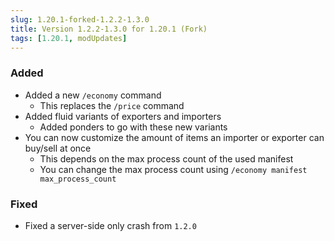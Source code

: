 ```yaml
---
slug: 1.20.1-forked-1.2.2-1.3.0
title: Version 1.2.2-1.3.0 for 1.20.1 (Fork)
tags: [1.20.1, modUpdates]
---
```



### Added
- Added a new `/economy` command
  - This replaces the `/price` command
- Added fluid variants of exporters and importers
  - Added ponders to go with these new variants
- You can now customize the amount of items an importer or exporter can buy/sell at once
  - This depends on the max process count of the used manifest
  - You can change the max process count using `/economy manifest max_process_count`
### Fixed
- Fixed a server-side only crash from `1.2.0`

<CurseforgeLink link="https://www.curseforge.com/minecraft/mc-mods/flapjacks-economy-forked/files/6256085" />
<ModrinthLink link="https://modrinth.com/mod/flapjacks-economy-forked/version/1.2.2-1.3.0" />
